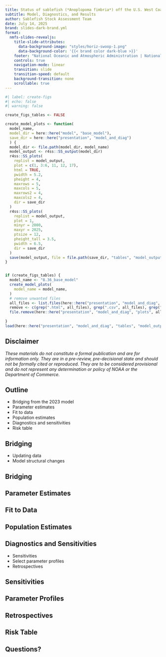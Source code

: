 ```yaml
---
title: Status of sablefish (*Anoplopoma fimbria*) off the U.S. West Coast in 2025
subtitle: Model, Diagnostics, and Results
author: Sablefish Stock Assessment Team
date: July 14, 2025
brand: slides-dark-brand.yml
format:
  nmfs-slides-revealjs: 
    title-slide-attributes:
      data-background-image: "styles/horiz-swoop-1.png"
      data-background-color: '{{< brand color dark-blue >}}'
    footer: "National Oceanic and Atmospheric Administration | National Marine Fisheries Service"
    controls: true
    navigation-mode: linear
    transition: slide
    transition-speed: default
    background-transition: none
    scrollable: true
---
```



```r
#| label: create-figs
#| echo: false
#| warning: false

create_figs_tables <- FALSE

create_model_plots <- function(
  model_name,
  model_dir = here::here("model", "base_model"),
  save_dir = here::here("presentation", "model_and_diag")
  ) {
  model_dir <- file.path(model_dir, model_name)
  model_output <- r4ss::SS_output(model_dir)
  r4ss::SS_plots(
    replist = model_output,
    plot = c(1, 3:6, 11, 12, 17),
    html = TRUE,
    pwidth = 5.2,
    pheight = 4,
    maxrows = 5, 
    maxcols = 5, 
    maxrows2 = 4, 
    maxcols2 = 4,
    dir = save_dir
  )
  r4ss::SS_plots(
    replist = model_output, 
    plot = 1, 
    minyr = 2000, 
    maxyr = 2025,
    ptsize = 12,
    pheight_tall = 3.5, 
    pwidth = 6.5,
    dir = save_dir
  )
  save(model_output, file = file.path(save_dir, "tables", "model_output.rda"))
}


if (create_figs_tables) {
  model_name <- "8.36_base_model"
  create_model_plots(
    model_name = model_name,
  )
  # remove unwanted files
  all_files <- list.files(here::here("presentation", "model_and_diag", "plots"))
  remove <- c(grep(".html", all_files), grep(".csv", all_files), grep(".txt", all_files))
  file.remove(here::here("presentation", "model_and_diag", "plots", all_files[remove]))
  
}
load(here::here("presentation", "model_and_diag", "tables", "model_output.rda"))

```

## Disclaimer

*These materials do not constitute a formal publication and are for information only. They are in a pre-review, pre-decisional state and should not be formally cited or reproduced. They are to be considered provisional and do not represent any determination or policy of NOAA or the Department of Commerce.*

## Outline
- Bridging from the 2023 model
- Parameter estimates
- Fit to data
- Population estimates
- Diagnostics and sensitivities
- Risk table

## Bridging
- Updating data
- Model structural changes

## Bridging

## Parameter Estimates

## Fit to Data

## Population Estimates

## Diagnostics and Sensitivities
- Sensitivities
- Select parameter profiles
- Retrospectives

## Sensitivities

## Parameter Profiles

## Retrospectives

## Risk Table

## Questions?

